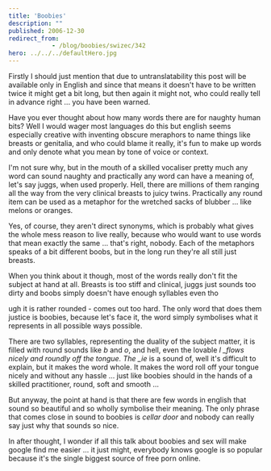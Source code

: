 ```yaml
---
title: 'Boobies'
description: ""
published: 2006-12-30
redirect_from: 
            - /blog/boobies/swizec/342
hero: ../../../defaultHero.jpg
---
```

Firstly I should just mention that due to untranslatability this post will be available only in English and since that means it doesn&#x27;t have to be written twice it might get a bit long, but then again it might not, who could really tell in advance right ... you have been warned.

Have you ever thought about how many words there are for naughty human bits? Well I would wager most languages do this but english seems especially creative with inventing obscure meraphors to name things like breasts or genitalia, and who could blame it really, it&#x27;s fun to make up words and only denote what you mean by tone of voice or context.

I&#x27;m not sure why, but in the mouth of a skilled vocaliser pretty much any word can sound naughty and practically any word can have a meaning of, let&#x27;s say juggs, when used properly. Hell, there are millions of them ranging all the way from the very clinical breasts to juicy twins. Practically any round item can be used as a metaphor for the wretched sacks of blubber ... like melons or oranges.

Yes, of course, they aren&#x27;t direct synonyms, which is probably what gives the whole mess reason to live really, because who would want to use words that mean exactly the same ... that&#x27;s right, nobody. Each of the metaphors speaks of a bit different boobs, but in the long run they&#x27;re all still just breasts.

When you think about it though, most of the words really don&#x27;t fit the subject at hand at all. Breasts is too stiff and clinical, juggs just sounds too dirty and boobs simply doesn&#x27;t have enough syllables even tho

ugh it is rather rounded - comes out too hard. The only word that does them justice is boobies, because let&#x27;s face it, the word simply symbolises what it represents in all possible ways possible.

There are two syllables, representing the duality of the subject matter, it is filled with round sounds like _b_ and _o_, and hell, even the lovable _l \_flows nicely and roundly off the tongue. The \_ie_ is a sound of, well it&#x27;s difficult to explain, but it makes the word whole. It makes the word roll off your tongue nicely and without any hassle ... just like boobies should in the hands of a skilled practitioner, round, soft and smooth ...

But anyway, the point at hand is that there are few words in english that sound so beautiful and so wholly symbolise their meaning. The only phrase that comes close in sound to boobies is _cellar door_ and nobody can really say just why that sounds so nice.

In after thought, I wonder if all this talk about boobies and sex will make google find me easier ... it just might, everybody knows google is so popular because it&#x27;s the single biggest source of free porn online.
